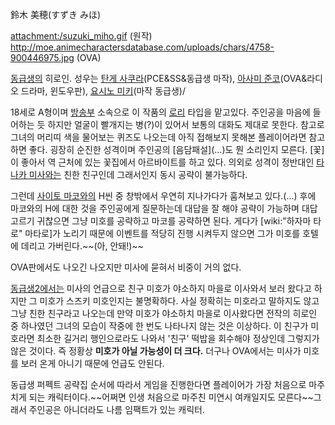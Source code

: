 鈴木 美穂(すずき みほ)

attachment:/suzuki_miho.gif
(원작)
http://moe.animecharactersdatabase.com/uploads/chars/4758-900446975.jpg
(OVA)

[[동급생]]의 히로인.
성우는 [[탄게 사쿠라]](PCE&SS&동급생 마작), [[아사미 준코]](OVA&라디오 드라마, 윈도우판), [[요시노 미키]](마작 동급생)/

18세로 A형이며 [[방송]]부 소속으로 이 작품의 [[로리]] 타입을 맡고있다. 주인공을 마음에 들어하는 듯 하지만 얼굴이 빨개지는 병(?)이 있어서 보통의 대화도 제대로 못한다. 참고로 그녀의 머리띠 색을 물어보는 퀴즈도 나오는데 아직 접해보지 못해본 플레이어라면 참고하면 좋다. 굉장히 순진한 성격이며 주인공의 [음담패설](…)도 뭔 소리인지 모른다. [꽃]이 좋아서 역 근처에 있는 꽃집에서 아르바이트를 하고 있다. 의외로 성격이 정반대인 [[타나카 미사]]와는 친한 친구인데 그래서인지 동시 공략이 불가능하다.

그런데 [[사이토 마코]]와의 H씬 중 창밖에서 우연히 지나가다가 훔쳐보고 있다.(...) 후에 마코와의 H에 대한 것을 주인공에게 질문하는데 대답을 잘 해야 공략이 가능하며 대답 고르기 귀찮으면 그냥 미호를 공략하고 마코를 공략하면 된다. 게다가 [wiki:"하자마 타로" 마타로]가 노리기 때문에 이벤트를 적당히 진행 시켜두지 않으면 그가 미호를 호텔에 데리고 가버린다.~~(아, 안돼!)~~

OVA판에서도 나오긴 나오지만 미사에 묻혀서 비중이 거의 없다.

[[동급생2]]에서는 미사의 언급으로 친구 미호가 야소하지 마을로 이사와서 보러 왔다고 하지만 그 미호가 스즈키 미호인지는 불명확하다. 사실 정확히는 미호라고 말하지도 않고 그냥 친한 친구라고 나오는데 만약 미호가 야소하치 마을로 이사왔다면 전작의 히로인 중 하나였던 그녀의 모습이 작중에 한 번도 나타나지 않는 것은 이상하다. 이 친구가 미호라면 최소한 길거리 행인으로라도 나와서 '친구' 떡밥을 회수해야 정상인데 그렇지가 않은 것이다. 즉 정황상 '''미호가 아닐 가능성이 더 크다.''' 더구나 OVA에서는 미사가 미호를 보러 온게 아니기 때문에 언급도 안된다. 

동급생 퍼펙트 공략집 순서에 따라서 게임을 진행한다면 플레이어가 가장 처음으로 마주치게 되는 캐릭터이다.~~어쩌면 인생 처음으로 마주친 미연시 여캐일지도 모른다~~그래서 주인공은 아니더라도 나름 임팩트가 있는 캐릭터.
